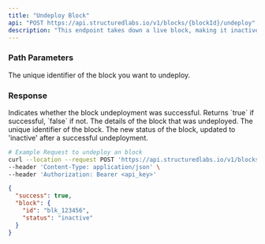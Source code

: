 ```yaml
---
title: "Undeploy Block"
api: "POST https://api.structuredlabs.io/v1/blocks/{blockId}/undeploy"
description: "This endpoint takes down a live block, making it inactive."
---
```


### Path Parameters

<ParamField path="blockId" type="string">
  The unique identifier of the block you want to undeploy.
</ParamField>

### Response

<ResponseField name="success" type="boolean">
  Indicates whether the block undeployment was successful. Returns `true` if successful, `false` if not.
</ResponseField>
<ResponseField name="block" type="object">
The details of the block that was undeployed.

<Expandable title="Toggle object">
<ResponseField name="id" type="string">
  The unique identifier of the block.
</ResponseField>
<ResponseField name="status" type="string">
  The new status of the block, updated to 'inactive' after a successful undeployment.
</ResponseField>
</Expandable>
</ResponseField>

<RequestExample>

```bash Example Request
# Example Request to undeploy an block
curl --location --request POST 'https://api.structuredlabs.io/v1/blocks/{blockId}/undeploy' \
--header 'Content-Type: application/json' \
--header 'Authorization: Bearer <api_key>'
```

</RequestExample>

<ResponseExample>

```json Response
{
  "success": true,
  "block": {
    "id": "blk_123456",
    "status": "inactive"
  }
}
```

</ResponseExample>
